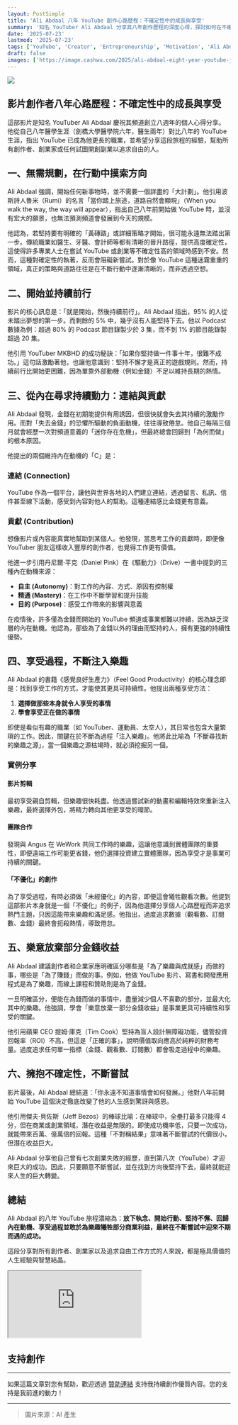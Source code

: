 ```yaml
---
layout: PostSimple
title: 'Ali Abdaal 八年 YouTube 創作心路歷程：不確定性中的成長與享受'
summary: '知名 YouTuber Ali Abdaal 分享其八年創作歷程的深度心得，探討如何在不確定性中找到方向、維持動力並享受創作過程'
date: '2025-07-23'
lastmod: '2025-07-23'
tags: ['YouTube', 'Creator', 'Entrepreneurship', 'Motivation', 'Ali Abdaal']
draft: false
images: ['https://image.cashwu.com/2025/ali-abdaal-eight-year-youtube-journey/cover.webp']
---
```


![](https://image.cashwu.com/2025/ali-abdaal-eight-year-youtube-journey/cover.webp)

## 影片創作者八年心路歷程：不確定性中的成長與享受

這部影片是知名 YouTuber Ali Abdaal 慶祝其頻道創立八週年的個人心得分享。他從自己八年醫學生涯（劍橋大學醫學院六年，醫生兩年）對比八年的 YouTube 生涯，指出 YouTube 已成為他更長的職業，並希望分享這段旅程的經驗，幫助所有創作者、創業家或任何試圖開創副業以追求自由的人。

## 一、無需規劃，在行動中摸索方向

Ali Abdaal 強調，開始任何新事物時，並不需要一個詳盡的「大計劃」。他引用波斯詩人魯米（Rumi）的名言「當你踏上旅途，道路自然會顯現」（When you walk the way, the way will appear），指出自己八年前開始做 YouTube 時，並沒有宏大的願景，也無法預測頻道會發展到今天的規模。

他認為，若堅持要有明確的「黃磚路」或詳細策略才開始，很可能永遠無法踏出第一步。傳統職業如醫生、牙醫、會計師等都有清晰的晉升路徑，提供高度確定性，這使得許多專業人士在嘗試 YouTube 或創業等不確定性高的領域時感到不安。然而，這種對確定性的執著，反而會阻礙新嘗試。對於像 YouTube 這種迷霧重重的領域，真正的策略與道路往往是在不斷行動中逐漸清晰的，而非透過空想。

## 二、開始並持續前行

影片的核心訊息是：「就是開始，然後持續前行」。Ali Abdaal 指出，95% 的人從未踏出夢想的第一步。而剩餘的 5% 中，幾乎沒有人能堅持下去。他以 Podcast 數據為例：超過 80% 的 Podcast 節目錄製少於 3 集，而不到 1% 的節目能錄製超過 20 集。

他引用 YouTuber MKBHD 的成功秘訣：「如果你堅持做一件事十年，很難不成功。」這句話激勵著他，也讓他意識到：堅持不懈才是真正的遊戲規則。然而，持續前行比開始更困難，因為單靠外部動機（例如金錢）不足以維持長期的熱情。

## 三、從內在尋求持續動力：連結與貢獻

Ali Abdaal 發現，金錢在初期能提供有用誘因，但很快就會失去其持續的激勵作用。而對「失去金錢」的恐懼所驅動的負面動機，往往導致倦怠。他自己每隔三個月就會經歷一次對頻道意義的「迷你存在危機」，但最終總會回歸到「為何而做」的根本原因。

他提出的兩個維持內在動機的「C」是：

### 連結 (Connection)

YouTube 作為一個平台，讓他與世界各地的人們建立連結，透過留言、私訊、信件甚至線下活動，感受到內容對他人的幫助。這種連結感比金錢更有意義。

### 貢獻 (Contribution)

想像影片或內容能真實地幫助到某個人。他發現，當思考工作的貢獻時，即便像 YouTuber 朋友這樣收入豐厚的創作者，也覺得工作更有價值。

他進一步引用丹尼爾·平克（Daniel Pink）在《驅動力》（Drive）一書中提到的三種內在動機來源：

- **自主 (Autonomy)**：對工作的內容、方式、原因有控制權
- **精通 (Mastery)**：在工作中不斷學習和提升技能
- **目的 (Purpose)**：感受工作帶來的影響與意義

在疫情後，許多僅為金錢而開始的 YouTube 頻道或事業都難以持續，因為缺乏深層的內在動機。他認為，那些為了金錢以外的理由而堅持的人，擁有更強的持續性優勢。

## 四、享受過程，不斷注入樂趣

Ali Abdaal 的書籍《感覺良好生產力》（Feel Good Productivity）的核心理念即是：找到享受工作的方式，才能使其更具可持續性。他提出兩種享受方法：

1. **選擇做那些本身就令人享受的事情**
2. **學會享受正在做的事情**

即使是看似有趣的職業（如 YouTuber、運動員、太空人），其日常也包含大量繁瑣的工作。因此，關鍵在於不斷為過程「注入樂趣」。他將此比喻為「不斷尋找新的樂趣之源」，當一個樂趣之源枯竭時，就必須挖掘另一個。

### 實例分享

#### 影片剪輯

最初享受親自剪輯，但樂趣很快耗盡。他透過嘗試新的動畫和編輯特效來重新注入樂趣，最終選擇外包，將精力轉向其他更享受的環節。

#### 團隊合作

發現與 Angus 在 WeWork 共同工作時的樂趣，這讓他意識到實體團隊的重要性，即便遠端工作可能更省錢，他仍選擇投資建立實體團隊，因為享受才是事業可持續的關鍵。

#### 「不優化」的創作

為了享受過程，有時必須做「未經優化」的內容，即便這會犧牲觀看次數。他提到這部影片本身就是一個「不優化」的例子，因為他選擇分享個人心路歷程而非追求熱門主題，只因這能帶來樂趣和滿足感。他指出，過度追求數據（觀看數、訂閱數、金錢）最終會扼殺熱情，導致倦怠。

## 五、樂意放棄部分金錢收益

Ali Abdaal 建議創作者和企業家應明確區分哪些是「為了樂趣與成就感」而做的事，哪些是「為了賺錢」而做的事。例如，他做 YouTube 影片、寫書和開發應用程式是為了樂趣，而線上課程和贊助則是為了金錢。

一旦明確區分，便能在為錢而做的事情中，盡量減少個人不喜歡的部分，並最大化其中的樂趣。他強調，學會「樂意放棄一部分金錢收益」是事業更具可持續性和享受的關鍵。

他引用蘋果 CEO 提姆·庫克（Tim Cook）堅持為盲人設計無障礙功能，儘管投資回報率（ROI）不高，但這是「正確的事」，說明價值取向應高於純粹的財務考量。過度追求任何單一指標（金錢、觀看數、訂閱數）都會吸走過程中的樂趣。

## 六、擁抱不確定性，不斷嘗試

影片最後，Ali Abdaal 總結道：「你永遠不知道事情會如何發展。」他對八年前開始 YouTube 這個決定徹底改變了他的人生感到驚訝與感恩。

他引用傑夫·貝佐斯（Jeff Bezos）的棒球比喻：在棒球中，全壘打最多只能得 4 分，但在商業或創業領域，潛在收益是無限的。即使成功機率低，只要一次成功，就能帶來百萬、億萬倍的回報。這種「不對稱結果」意味著不斷嘗試的代價很小，但潛在收益巨大。

Ali Abdaal 分享他自己曾有七次創業失敗的經歷，直到第八次（YouTube）才迎來巨大的成功。因此，只要願意不斷嘗試，並在找到方向後堅持下去，最終就能迎來人生的巨大轉變。

## 總結

Ali Abdaal 的八年 YouTube 旅程濃縮為：**放下執念、開始行動、堅持不懈、回歸內在動機、享受過程並敢於為樂趣犧牲部分商業利益，最終在不斷嘗試中迎來不期而遇的成功。**

這段分享對所有創作者、創業家以及追求自由工作方式的人來說，都是極具價值的人生經驗與智慧結晶。

<iframe
  style={{
    width: '100%',
    aspectRatio: '16 / 9',
  }}
  src="https://www.youtube.com/embed/k7djQuPdlVo?si=AYZD6CWRLtAWGTgH"
  title="Claude Code Multitasking Made EASY"
  allow="accelerometer; autoplay; clipboard-write; encrypted-media; gyroscope; picture-in-picture; web-share"
  referrerpolicy="strict-origin-when-cross-origin"
  allowfullscreen
></iframe>

## 支持創作

---

如果這篇文章對您有幫助，歡迎透過 [贊助連結](https://portaly.cc/cashwugeek/support) 支持我持續創作優質內容。您的支持是我前進的動力！

---

> 圖片來源：AI 產生
